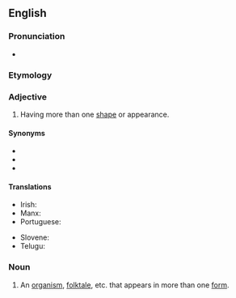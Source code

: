 ==English==

===Pronunciation===
* {{rhymes|ɔː(r)m|lang=en}}

===Etymology===
{{prefix|en|multi|form}}

===Adjective===
{{en-adj|-}}

# Having more than one [[shape]] or appearance.

====Synonyms====
* {{l|en|polymorphic}}
* {{l|en|polymorphous}}
* {{l|en|protean}}

====Translations====
{{trans-top}}
* Irish: {{t|ga|ilchruthach}}
* Manx: {{t|gv|yl-chrooagh}}
* Portuguese: {{t|pt|multiforme}}
{{trans-mid}}
* Slovene: {{t|sl|večobličen}}
* Telugu: {{t+|te|విశ్వరూపము}}
{{trans-bottom}}

===Noun===
{{en-noun}}

# An [[organism]], [[folktale]], etc. that appears in more than one [[form]].